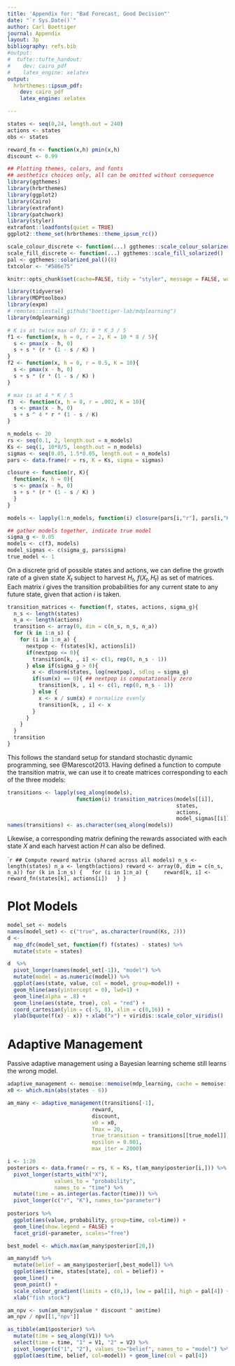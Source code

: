 ```yaml
---
title: 'Appendix for: "Bad Forecast, Good Decision"'
date: "`r Sys.Date()`"
author: Carl Boettiger
journal: Appendix
layout: 3p
bibliography: refs.bib
#output:
#  tufte::tufte_handout:
#    dev: cairo_pdf
#    latex_engine: xelatex
output: 
  hrbrthemes::ipsum_pdf:
    dev: cairo_pdf
    latex_engine: xelatex

---
```



```r
states <- seq(0,24, length.out = 240)
actions <- states
obs <- states
```

```r
reward_fn <- function(x,h) pmin(x,h)
discount <- 0.99
```



```r
## Plotting themes, colors, and fonts 
## aesthetics choices only, all can be omitted without consequence
library(ggthemes)
library(hrbrthemes)
library(ggplot2)
library(Cairo)
library(extrafont)
library(patchwork)
library(styler)
extrafont::loadfonts(quiet = TRUE)
ggplot2::theme_set(hrbrthemes::theme_ipsum_rc())

scale_colour_discrete <- function(...) ggthemes::scale_colour_solarized()
scale_fill_discrete <- function(...) ggthemes::scale_fill_solarized()
pal <- ggthemes::solarized_pal()(8)
txtcolor <- "#586e75"

knitr::opts_chunk$set(cache=FALSE, tidy = "styler", message = FALSE, warning = FALSE, echo = TRUE)

```

```r
library(tidyverse)
library(MDPtoolbox)
library(expm)
# remotes::install_github("boettiger-lab/mdplearning")
library(mdplearning)
```




```r
# K is at twice max of f3; 8 * K_3 / 5
f1 <- function(x, h = 0, r = 2, K = 10 * 8 / 5){
  s <- pmax(x - h, 0)
  s + s * (r * (1 - s / K) )
}
f2 <- function(x, h = 0, r = 0.5, K = 10){
  s <- pmax(x - h, 0)
  s + s * (r * (1 - s / K) )
}

# max is at 4 * K / 5 
f3  <- function(x, h = 0, r = .002, K = 10){
  s <- pmax(x - h, 0)
  s + s ^ 4 * r * (1 - s / K)
}

n_models <- 20
rs <- seq(0.1, 2, length.out = n_models)
Ks <- seq(1, 10*8/5, length.out = n_models)
sigmas <- seq(0.05, 1.5*0.05, length.out = n_models)
pars <- data.frame(r = rs, K = Ks, sigma = sigmas)

closure <- function(r, K){
  function(x, h = 0){
  s <- pmax(x - h, 0)
  s + s * (r * (1 - s / K) )
  }
}

models <- lapply(1:n_models, function(i) closure(pars[i,"r"], pars[i,"K"]))

## gather models together, indicate true model
sigma_g <- 0.05
models <- c(f3, models)
model_sigmas <- c(sigma_g, pars$sigma)
true_model <- 1
```


On a discrete grid of possible states and actions, we can define the growth rate of a given state $X_t$ subject to harvest $H_t$,
$f(X_t,H_t)$ as set of matrices.  Each matrix $i$ gives the transition probabilities for any current state to any future state, 
given that action $i$ is taken.  



```r
transition_matrices <- function(f, states, actions, sigma_g){
  n_s <- length(states)
  n_a <- length(actions)
  transition <- array(0, dim = c(n_s, n_s, n_a))
  for (k in 1:n_s) {
    for (i in 1:n_a) {
      nextpop <- f(states[k], actions[i])
      if(nextpop <= 0){
        transition[k, , i] <- c(1, rep(0, n_s - 1))
      } else if(sigma_g > 0){
        x <- dlnorm(states, log(nextpop), sdlog = sigma_g)
        if(sum(x) == 0){ ## nextpop is computationally zero
          transition[k, , i] <- c(1, rep(0, n_s - 1))
        } else {
          x <- x / sum(x) # normalize evenly
          transition[k, , i] <- x
        }
      }
    }
  }
  transition
}
```

This follows the standard setup for standard stochastic dynamic programming, see @Marescot2013. Having defined a function to compute the transition matrix, we can use it to create matrices corresponding to each of the three models:

```r
transitions <- lapply(seq_along(models), 
                      function(i) transition_matrices(models[[i]], 
                                                      states, 
                                                      actions, 
                                                      model_sigmas[[i]]))
names(transitions) <- as.character(seq_along(models))

```


Likewise, a corresponding matrix defining the rewards associated with each state $X$ and each harvest action $H$ can also be defined.

````r
## Compute reward matrix (shared across all models)
n_s <- length(states)
n_a <- length(actions)
reward <- array(0, dim = c(n_s, n_a))
for (k in 1:n_s) {
  for (i in 1:n_a) {
    reward[k, i] <- reward_fn(states[k], actions[i])
  }
}
```

# Plot Models 



```r
model_set <- models
names(model_set) <- c("true", as.character(round(Ks, 2)))
d <- 
  map_dfc(model_set, function(f) f(states) - states) %>%
  mutate(state = states)

d  %>%
  pivot_longer(names(model_set[-1]), "model") %>%
  mutate(model = as.numeric(model)) %>%
  ggplot(aes(state, value, col = model, group=model)) +
  geom_hline(aes(yintercept = 0), lwd=1) + 
  geom_line(alpha = .8) + 
  geom_line(aes(state, true), col = "red") +
  coord_cartesian(ylim = c(-5, 8), xlim = c(0,16)) +
  ylab(bquote(f(x) - x)) + xlab("x") + viridis::scale_color_viridis()
```




# Adaptive Management

Passive adaptive management using a Bayesian learning scheme still learns the wrong model. 

```r
adaptive_management <- memoise::memoise(mdp_learning, cache = memoise::cache_filesystem("cache/"))
x0 <- which.min(abs(states - 6))

am_many <- adaptive_management(transitions[-1], 
                           reward, 
                           discount, 
                           x0 = x0, 
                           Tmax = 20, 
                           true_transition = transitions[[true_model]], 
                           epsilon = 0.001, 
                           max_iter = 2000)
```

```r
i <- 1:20
posteriors <- data.frame(r = rs, K = Ks, t(am_many$posterior[i,])) %>%
  pivot_longer(starts_with("X"), 
               values_to = "probability",
               names_to = "time") %>% 
  mutate(time = as.integer(as.factor(time))) %>%
  pivot_longer(c("r", "K"), names_to="parameter")
    
posteriors %>%
  ggplot(aes(value, probability, group=time, col=time)) +
  geom_line(show.legend = FALSE) +
  facet_grid(~parameter, scales="free")
```

```r
best_model <- which.max(am_many$posterior[20,])
```

```r
am_many$df %>% 
  mutate(belief = am_many$posterior[,best_model]) %>%
  ggplot(aes(time, states[state], col = belief)) + 
  geom_line() + 
  geom_point() +
  scale_colour_gradient(limits = c(0,1), low = pal[1], high = pal[4]) + 
  xlab("fish stock")
```


```r
am_npv <- sum(am_many$value * discount ^ am$time)
am_npv / npv[[1,"npv"]]
```



```r
as_tibble(am1$posterior) %>% 
  mutate(time = seq_along(V1)) %>%
  select(time = time, "1" = V1, "2" = V2) %>% 
  pivot_longer(c("1", "2"), values_to="belief", names_to = "model") %>%
  ggplot(aes(time, belief, col=model)) + geom_line(col = pal[4])
```


